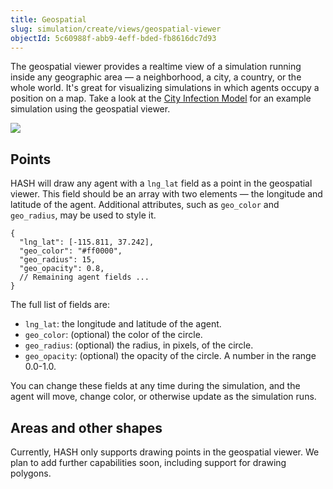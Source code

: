 ```yaml
---
title: Geospatial
slug: simulation/create/views/geospatial-viewer
objectId: 5c60988f-abb9-4eff-bded-fb8616dc7d93
---
```


The geospatial viewer provides a realtime view of a simulation running inside any geographic area — a neighborhood, a city, a country, or the whole world. It's great for visualizing simulations in which agents occupy a position on a map. Take a look at the [City Infection Model](https://simulation.hash.ai/@hash/city-infection-model-with-vaccine/stable?view=geo) for an example simulation using the geospatial viewer.

![](https://cdn-us1.hash.ai/site/docs/geospatial-viewer.png)

## Points

HASH will draw any agent with a `lng_lat` field as a point in the geospatial viewer. This field should be an array with two elements — the longitude and latitude of the agent. Additional attributes, such as `geo_color` and `geo_radius`, may be used to style it.

```text
{
  "lng_lat": [-115.811, 37.242],
  "geo_color": "#ff0000",
  "geo_radius": 15,
  "geo_opacity": 0.8,
  // Remaining agent fields ...
}
```

The full list of fields are:

- `lng_lat`: the longitude and latitude of the agent.
- `geo_color`: \(optional\) the color of the circle.
- `geo_radius`: \(optional\) the radius, in pixels, of the circle.
- `geo_opacity`: \(optional\) the opacity of the circle. A number in the range 0.0-1.0.

You can change these fields at any time during the simulation, and the agent will move, change color, or otherwise update as the simulation runs.

## Areas and other shapes

Currently, HASH only supports drawing points in the geospatial viewer. We plan to add further capabilities soon, including support for drawing polygons.
